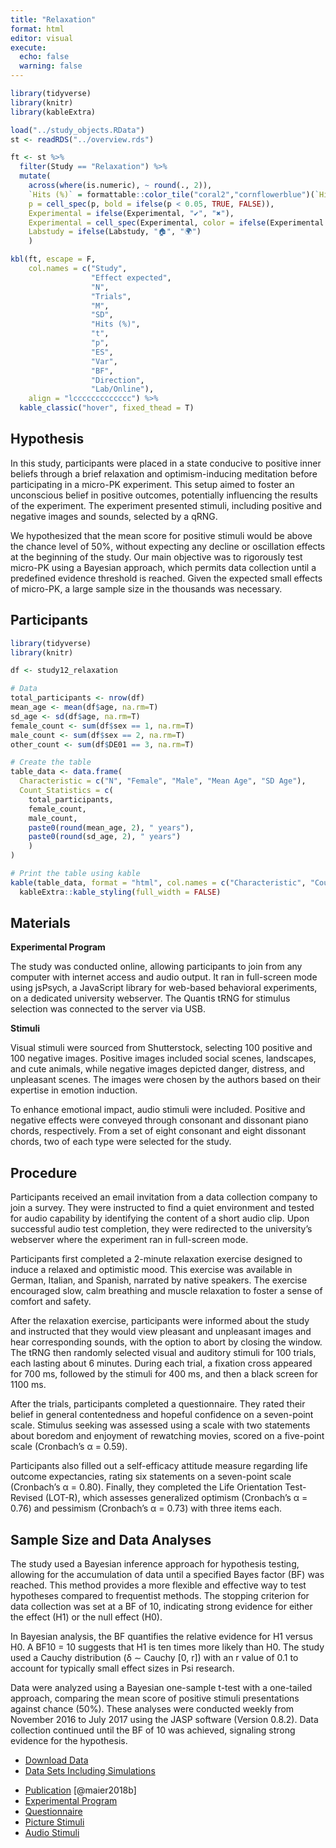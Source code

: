 ```yaml
---
title: "Relaxation"
format: html
editor: visual
execute: 
  echo: false
  warning: false
---
```


```r
library(tidyverse)
library(knitr)
library(kableExtra)

load("../study_objects.RData")
st <- readRDS("../overview.rds")

ft <- st %>%
  filter(Study == "Relaxation") %>%
  mutate(
    across(where(is.numeric), ~ round(., 2)),
    `Hits (%)` = formattable::color_tile("coral2","cornflowerblue")(`Hits (%)`),
    p = cell_spec(p, bold = ifelse(p < 0.05, TRUE, FALSE)),
    Experimental = ifelse(Experimental, "✔", "✖"),
    Experimental = cell_spec(Experimental, color = ifelse(Experimental == "✔", "darkgreen", "red")),
    Labstudy = ifelse(Labstudy, "🏠", "🌍")
    )

kbl(ft, escape = F,
    col.names = c("Study",
                  "Effect expected",
                  "N",
                  "Trials",
                  "M",
                  "SD",
                  "Hits (%)",
                  "t",
                  "p",
                  "ES",
                  "Var",
                  "BF",
                  "Direction",
                  "Lab/Online"),
    align = "lccccccccccccc") %>%
  kable_classic("hover", fixed_thead = T)
```

## Hypothesis

In this study, participants were placed in a state conducive to positive inner beliefs through a brief relaxation and optimism-inducing meditation before participating in a micro-PK experiment. This setup aimed to foster an unconscious belief in positive outcomes, potentially influencing the results of the experiment. The experiment presented stimuli, including positive and negative images and sounds, selected by a qRNG.

We hypothesized that the mean score for positive stimuli would be above the chance level of 50%, without expecting any decline or oscillation effects at the beginning of the study. Our main objective was to rigorously test micro-PK using a Bayesian approach, which permits data collection until a predefined evidence threshold is reached. Given the expected small effects of micro-PK, a large sample size in the thousands was necessary.

## Participants

```r
library(tidyverse)
library(knitr)

df <- study12_relaxation

# Data
total_participants <- nrow(df)
mean_age <- mean(df$age, na.rm=T)
sd_age <- sd(df$age, na.rm=T)
female_count <- sum(df$sex == 1, na.rm=T)
male_count <- sum(df$sex == 2, na.rm=T)
other_count <- sum(df$DE01 == 3, na.rm=T)

# Create the table
table_data <- data.frame(
  Characteristic = c("N", "Female", "Male", "Mean Age", "SD Age"),
  Count_Statistics = c(
    total_participants, 
    female_count, 
    male_count,
    paste0(round(mean_age, 2), " years"), 
    paste0(round(sd_age, 2), " years")
    )
)

# Print the table using kable
kable(table_data, format = "html", col.names = c("Characteristic", "Count/Statistic")) %>%
  kableExtra::kable_styling(full_width = FALSE)

```

## Materials

**Experimental Program**

The study was conducted online, allowing participants to join from any computer with internet access and audio output. It ran in full-screen mode using jsPsych, a JavaScript library for web-based behavioral experiments, on a dedicated university webserver. The Quantis tRNG for stimulus selection was connected to the server via USB.

**Stimuli**

Visual stimuli were sourced from Shutterstock, selecting 100 positive and 100 negative images. Positive images included social scenes, landscapes, and cute animals, while negative images depicted danger, distress, and unpleasant scenes. The images were chosen by the authors based on their expertise in emotion induction.

To enhance emotional impact, audio stimuli were included. Positive and negative effects were conveyed through consonant and dissonant piano chords, respectively. From a set of eight consonant and eight dissonant chords, two of each type were selected for the study.

## Procedure

Participants received an email invitation from a data collection company to join a survey. They were instructed to find a quiet environment and tested for audio capability by identifying the content of a short audio clip. Upon successful audio test completion, they were redirected to the university’s webserver where the experiment ran in full-screen mode.

Participants first completed a 2-minute relaxation exercise designed to induce a relaxed and optimistic mood. This exercise was available in German, Italian, and Spanish, narrated by native speakers. The exercise encouraged slow, calm breathing and muscle relaxation to foster a sense of comfort and safety.

After the relaxation exercise, participants were informed about the study and instructed that they would view pleasant and unpleasant images and hear corresponding sounds, with the option to abort by closing the window. The tRNG then randomly selected visual and auditory stimuli for 100 trials, each lasting about 6 minutes. During each trial, a fixation cross appeared for 700 ms, followed by the stimuli for 400 ms, and then a black screen for 1100 ms.

After the trials, participants completed a questionnaire. They rated their belief in general contentedness and hopeful confidence on a seven-point scale. Stimulus seeking was assessed using a scale with two statements about boredom and enjoyment of rewatching movies, scored on a five-point scale (Cronbach’s α = 0.59).

Participants also filled out a self-efficacy attitude measure regarding life outcome expectancies, rating six statements on a seven-point scale (Cronbach’s α = 0.80). Finally, they completed the Life Orientation Test-Revised (LOT-R), which assesses generalized optimism (Cronbach’s α = 0.76) and pessimism (Cronbach’s α = 0.73) with three items each.

## Sample Size and Data Analyses

The study used a Bayesian inference approach for hypothesis testing, allowing for the accumulation of data until a specified Bayes factor (BF) was reached. This method provides a more flexible and effective way to test hypotheses compared to frequentist methods. The stopping criterion for data collection was set at a BF of 10, indicating strong evidence for either the effect (H1) or the null effect (H0).

In Bayesian analysis, the BF quantifies the relative evidence for H1 versus H0. A BF10 = 10 suggests that H1 is ten times more likely than H0. The study used a Cauchy distribution (δ ∼ Cauchy \[0, r\]) with an r value of 0.1 to account for typically small effect sizes in Psi research.

Data were analyzed using a Bayesian one-sample t-test with a one-tailed approach, comparing the mean score of positive stimuli presentations against chance (50%). These analyses were conducted weekly from November 2016 to July 2017 using the JASP software (Version 0.8.2). Data collection continued until the BF of 10 was achieved, signaling strong evidence for the hypothesis.

::: {.callout-tip title="Data" collapse="false"}
-   [Download Data](../data/relaxation/stimrelaxation.csv)
-   [Data Sets Including Simulations](https://open-data.spr.ac.uk/dataset/intentional-observer-effects-quantum-randomness)
:::

::: {.callout-note title="Resources" collapse="false"}
-   [Publication](https://www.frontiersin.org/journals/psychology/articles/10.3389/fpsyg.2018.00379/full) [@maier2018b]
-   [Experimental Program](../data/relaxation/experiment-sound.html)
-   [Questionnaire](../data/relaxation/questionnaire.pdf)
-   [Picture Stimuli](../data/relaxation/pictures.zip)
-   [Audio Stimuli](../data/relaxation/sounds.zip)
:::
